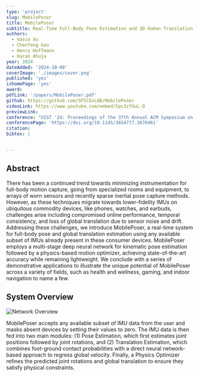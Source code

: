 ```yaml
---
type: 'project'
slug: MobilePoser
title: MobilePoser
subtitle: Real-Time Full-Body Pose Estimation and 3D Human Translation from IMUs in Mobile Consumer Devices
authors:
  - Vasco Xu
  - Chenfeng Gao
  - Henry Hoffmann
  - Karan Ahuja
year: 2024
dateAdded: '2024-10-08'
coverImage: './images/cover.png'
published: 'yes'
ishomePage: 'yes'
award:
pdfLink: '/papers/MobilePoser.pdf'
github: https://github.com/SPICExLAB/MobilePoser
videoLink: https://www.youtube.com/embed/5pc3zfGuL-Q
previewLink:
conference: "UIST '24: Proceedings of the 37th Annual ACM Symposium on User Interface Software and Technology"
conferencePage: 'https://doi.org/10.1145/3654777.3676461'
citation:
bibtex: |


---
```


## Abstract

There has been a continued trend towards minimizing instrumentation for full-body motion capture, going from specialized rooms and equipment, to arrays of worn sensors and recently sparse inertial pose capture methods. However, as these techniques migrate towards lower-fidelity IMUs on ubiquitous commodity devices, like phones, watches, and earbuds, challenges arise including compromised online performance, temporal consistency, and loss of global translation due to sensor noise and drift. Addressing these challenges, we introduce MobilePoser, a real-time system for full-body pose and global translation estimation using any available subset of IMUs already present in these consumer devices. MobilePoser employs a multi-stage deep neural network for kinematic pose estimation followed by a physics-based motion optimizer, achieving state-of-the-art accuracy while remaining lightweight. We conclude with a series of demonstrative applications to illustrate the unique potential of MobilePoser across a variety of fields, such as health and wellness, gaming, and indoor navigation to name a few.

## System Overview

![Network Overview](./images/system_overview.png)

MobilePoser accepts any available subset of IMU data from the user and masks absent devices by setting their values to zero. The IMU data is then fed into two main modules: (1) Pose Estimation, which first estimates joint positions followed by joint rotations, and (2) Translation Estimation, which combines foot-ground contact probabilities with a direct neural network-based approach to regress global velocity. Finally, a Physics Optimizer refines the predicted joint rotations and global translation to ensure they satisfy  physical constraints.


